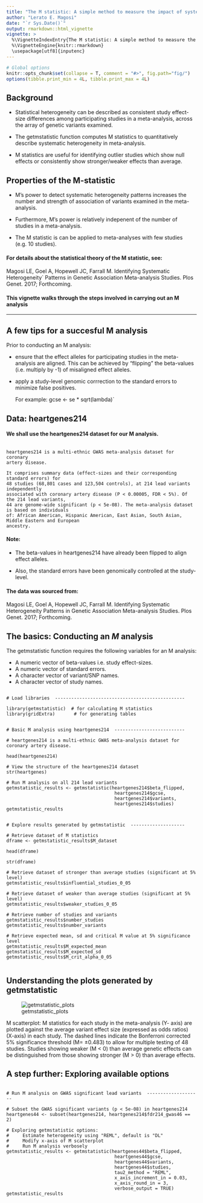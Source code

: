 ```yaml
---
title: "The M statistic: A simple method to measure the impact of systematic heterogeneity in GWAS meta-analysis."
author: "Lerato E. Magosi"
date: "`r Sys.Date()`"
output: rmarkdown::html_vignette
vignette: >
  %\VignetteIndexEntry{The M statistic: A simple method to measure the impact of systematic heterogeneity in GWAS meta-analysis.}
  %\VignetteEngine{knitr::rmarkdown}
  \usepackage[utf8]{inputenc}
---
```


```r
# Global options
knitr::opts_chunk$set(collapse = T, comment = "#>", fig.path="fig/")
options(tibble.print_min = 4L, tibble.print_max = 4L)
```

## Background


* Statistical heterogeneity can be described as consistent study effect-size differences among participating studies in a meta-analysis, across the array of genetic variants examined.

* The getmstatistic function computes M statistics to quantitatively describe systematic heterogeneity in meta-analysis.

* M statistics are useful for identifying outlier studies which show null effects or consistently show stronger/weaker effects than average.

## Properties of the M-statistic

* M's power to detect systematic heterogeneity patterns increases the number and strength of association of variants examined in the meta-analysis.

* Furthermore, M's power is relatively indepenent of the number of studies in a meta-analysis.

* The M statistic is can be applied to meta-analyses with few studies (e.g. 10 studies).



#### For details about the statistical theory of the M statistic, see:
 Magosi LE, Goel A, Hopewell JC, Farrall M. Identifying Systematic Heterogeneity` Patterns in Genetic Association Meta-analysis Studies. Plos Genet. 2017; Forthcoming.



#### This vignette walks through the steps involved in carrying out an M analysis


---

## A few tips for a succesful M analysis

Prior to conducting an M analysis: 

* ensure that the effect alleles for participating studies in the meta-analysis are aligned. This can be achieved by "flipping" the beta-values (i.e. multiply by -1) of misaligned effect alleles.

* apply a study-level genomic corrrection to the standard errors to minimize false positives.

    For example: gcse <- se * sqrt(lambda)`





## Data: heartgenes214

#### We shall use the heartgenes214 dataset for our M analysis.

```

heartgenes214 is a multi-ethnic GWAS meta-analysis dataset for coronary
artery disease.

It comprises summary data (effect-sizes and their corresponding standard errors) for 
48 studies (68,801 cases and 123,504 controls), at 214 lead variants independently 
associated with coronary artery disease (P < 0.00005, FDR < 5%). Of the 214 lead variants, 
44 are genome-wide significant (p < 5e-08). The meta-analysis dataset is based on individuals 
of: African American, Hispanic American, East Asian, South Asian, Middle Eastern and European 
ancestry. 

```

#### Note:
* The beta-values in heartgenes214 have already been flipped to align effect alleles.

* Also, the standard errors have been genomically controlled at the study-level. 


#### The data was sourced from:

Magosi LE, Goel A, Hopewell JC, Farrall M. Identifying Systematic Heterogeneity Patterns in 
Genetic Association Meta-analysis Studies. Plos Genet. 2017; Forthcoming.


## The basics: Conducting an *M* analysis

The getmstatistic function requires the following variables for an M analysis:

* A numeric vector of beta-values i.e. study effect-sizes.
* A numeric vector of standard errors.
* A character vector of variant/SNP names.
* A character vector of study names.


```

# Load libraries  ------------------------------------------------

library(getmstatistic)  # for calculating M statistics
library(gridExtra)       # for generating tables

 
# Basic M analysis using heartgenes214  --------------------------

# heartgenes214 is a multi-ethnic GWAS meta-analysis dataset for coronary artery disease.

head(heartgenes214)

# View the structure of the heartgenes214 dataset
str(heartgenes)

# Run M analysis on all 214 lead variants
getmstatistic_results <- getmstatistic(heartgenes214$beta_flipped, 
                                        heartgenes214$gcse, 
                                        heartgenes214$variants, 
                                        heartgenes214$studies)
getmstatistic_results


# Explore results generated by getmstatistic  --------------------

# Retrieve dataset of M statistics 
dframe <- getmstatistic_results$M_dataset

head(dframe)

str(dframe)

# Retrieve dataset of stronger than average studies (significant at 5% level)
getmstatistic_results$influential_studies_0_05
 
# Retrieve dataset of weaker than average studies (significant at 5% level)
getmstatistic_results$weaker_studies_0_05
 
# Retrieve number of studies and variants
getmstatistic_results$number_studies
getmstatistic_results$number_variants
 
# Retrieve expected mean, sd and critical M value at 5% significance level
getmstatistic_results$M_expected_mean
getmstatistic_results$M_expected_sd
getmstatistic_results$M_crit_alpha_0_05


```

## Understanding the plots generated by getmstatistic

![getmstatistic_plots](fig/getmstatistic_vignette_fig_even_smaller.png) 

M scatterplot: M statistics for each study in the meta-analysis (Y- axis) are plotted against the average variant effect size (expressed as odds ratios) (X-axis) in each study. 
    The dashed lines indicate the Bonferroni corrected 5% significance threshold (M= ±0.483) to allow for multiple testing of 48 studies. 
    Studies showing weaker (M < 0) than average genetic effects can be distinguished from those showing stronger (M > 0) than average effects.


## A step further: Exploring available options

```

# Run M analysis on GWAS significant lead variants  --------------------

# Subset the GWAS significant variants (p < 5e-08) in heartgenes214
heartgenes44 <- subset(heartgenes214, heartgenes214$fdr214_gwas46 == 2)

# Exploring getmstatistic options:
#     Estimate heterogeneity using "REML", default is "DL"
#     Modify x-axis of M scatterplot
#     Run M analysis verbosely
getmstatistic_results <- getmstatistic(heartgenes44$beta_flipped, 
                                        heartgenes44$gcse, 
                                        heartgenes44$variants, 
                                        heartgenes44$studies,
                                        tau2_method = "REML",
                                        x_axis_increment_in = 0.03, 
                                        x_axis_round_in = 3,
                                        verbose_output = TRUE)
getmstatistic_results


```


